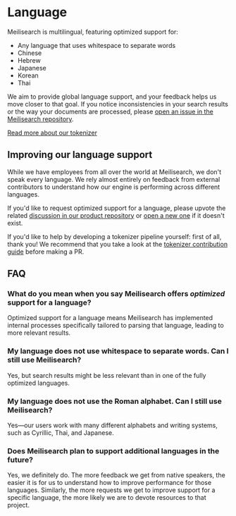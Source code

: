 # Language

Meilisearch is multilingual, featuring optimized support for:

- Any language that uses whitespace to separate words
- Chinese
- Hebrew
- Japanese
- Korean
- Thai

We aim to provide global language support, and your feedback helps us move closer to that goal. If you notice inconsistencies in your search results or the way your documents are processed, please [open an issue in the Meilisearch repository](https://github.com/meilisearch/meilisearch/issues/new/choose).

[Read more about our tokenizer](/learn/inner_workings/tokenization)

## Improving our language support

While we have employees from all over the world at Meilisearch, we don't speak every language. We rely almost entirely on feedback from external contributors to understand how our engine is performing across different languages.

If you'd like to request optimized support for a language, please upvote the related [discussion in our product repository](https://github.com/meilisearch/product/discussions?discussions_q=label%3Ascope%3Atokenizer+) or [open a new one](https://github.com/meilisearch/product/discussions/new?category=feedback-feature-proposal) if it doesn't exist.

If you'd like to help by developing a tokenizer pipeline yourself: first of all, thank you! We recommend that you take a look at the [tokenizer contribution guide](https://github.com/meilisearch/charabia/blob/main/CONTRIBUTING) before making a PR.

## FAQ

### What do you mean when you say Meilisearch offers _optimized_ support for a language?

Optimized support for a language means Meilisearch has implemented internal processes specifically tailored to parsing that language, leading to more relevant results.

### My language does not use whitespace to separate words. Can I still use Meilisearch?

Yes, but search results might be less relevant than in one of the fully optimized languages.

### My language does not use the Roman alphabet. Can I still use Meilisearch?

Yes—our users work with many different alphabets and writing systems, such as Cyrillic, Thai, and Japanese.

### Does Meilisearch plan to support additional languages in the future?

Yes, we definitely do. The more feedback we get from native speakers, the easier it is for us to understand how to improve performance for those languages. Similarly, the more requests we get to improve support for a specific language, the more likely we are to devote resources to that project.
